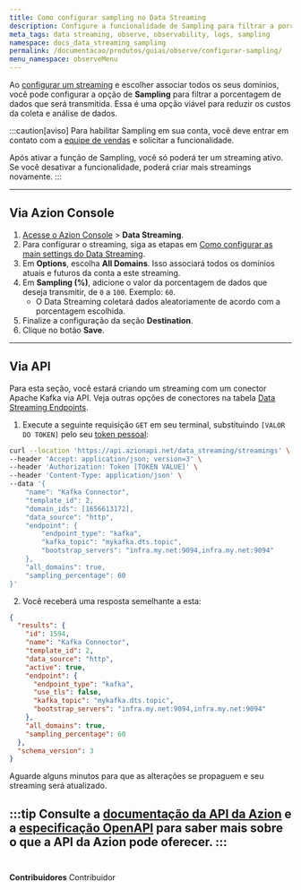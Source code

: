 ```yaml
---
title: Como configurar sampling no Data Streaming
description: Configure a funcionalidade de Sampling para filtrar a porcentagem de dados que será transmitida.
meta_tags: data streaming, observe, observability, logs, sampling
namespace: docs_data_streaming_sampling
permalink: /documentacao/produtos/guias/observe/configurar-sampling/
menu_namespace: observeMenu
---
```


Ao [configurar um streaming](/pt-br/documentacao/produtos/guias/como-usar-data-streaming/) e escolher associar todos os seus domínios, você pode configurar a opção de **Sampling** para filtrar a porcentagem de dados que será transmitida. Essa é uma opção viável para reduzir os custos da coleta e análise de dados.

:::caution[aviso]
Para habilitar Sampling em sua conta, você deve entrar em contato com a [equipe de vendas](https://www.azion.com/pt-br/contate-vendas/) e solicitar a funcionalidade.

Após ativar a função de Sampling, você só poderá ter um streaming ativo. Se você desativar a funcionalidade, poderá criar mais streamings novamente.
:::

---

## Via Azion Console

1. [Acesse o Azion Console](/pt-br/documentacao/produtos/guias/como-acessar-o-rtm/) > **Data Streaming**.
2. Para configurar o streaming, siga as etapas em [Como configurar as main settings do Data Streaming](/pt-br/documentacao/produtos/guias/como-usar-data-streaming/).
3. Em **Options**, escolha **All Domains**. Isso associará todos os domínios atuais e futuros da conta a este streaming.
4. Em **Sampling (%)**, adicione o valor da porcentagem de dados que deseja transmitir, de `0` a `100`. Exemplo: `60`.
    - O Data Streaming coletará dados aleatoriamente de acordo com a porcentagem escolhida.
5. Finalize a configuração da seção **Destination**.
6. Clique no botão **Save**.

---

## Via API

Para esta seção, você estará criando um streaming com um conector Apache Kafka via API. Veja outras opções de conectores na tabela [Data Streaming Endpoints](https://api.azion.com/#b9aac0c7-173a-462b-87f6-a18d6558d3e5).

1. Execute a seguinte requisição `GET` em seu terminal, substituindo `[VALOR DO TOKEN]` pelo seu [token pessoal](/pt-br/documentacao/produtos/guias/personal-tokens/):

```bash
curl --location 'https://api.azionapi.net/data_streaming/streamings' \
--header 'Accept: application/json; version=3' \
--header 'Authorization: Token [TOKEN VALUE]' \
--header 'Content-Type: application/json' \
--data '{
    "name": "Kafka Connector",
    "template_id": 2,
    "domain_ids": [1656613172],
    "data_source": "http",
    "endpoint": {
        "endpoint_type": "kafka",
        "kafka_topic": "mykafka.dts.topic",
        "bootstrap_servers": "infra.my.net:9094,infra.my.net:9094"
    },
    "all_domains": true,
    "sampling_percentage": 60
}'
```

2. Você receberá uma resposta semelhante a esta:

```json
{
  "results": {
    "id": 1594,
    "name": "Kafka Connector",
    "template_id": 2,
    "data_source": "http",
    "active": true,
    "endpoint": {
      "endpoint_type": "kafka",
      "use_tls": false,
      "kafka_topic": "mykafka.dts.topic",
      "bootstrap_servers": "infra.my.net:9094,infra.my.net:9094"
    },
    "all_domains": true,
    "sampling_percentage": 60
  },
  "schema_version": 3
}
```

Aguarde alguns minutos para que as alterações se propaguem e seu streaming será atualizado.

:::tip
Consulte a [documentação da API da Azion](https://api.azion.com/) e a [especificação OpenAPI](https://github.com/aziontech/azionapi-openapi/) para saber mais sobre o que a API da Azion pode oferecer.
:::
<br /><br />
---


**Contribuidores** <ContributorList>Contribuidor</ContributorList>